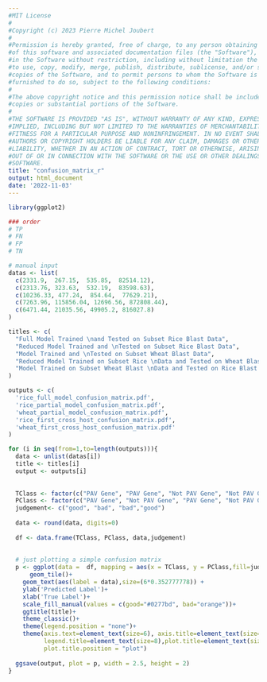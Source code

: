 ```yaml
---
#MIT License
#
#Copyright (c) 2023 Pierre Michel Joubert
#
#Permission is hereby granted, free of charge, to any person obtaining a copy
#of this software and associated documentation files (the "Software"), to deal
#in the Software without restriction, including without limitation the rights
#to use, copy, modify, merge, publish, distribute, sublicense, and/or sell
#copies of the Software, and to permit persons to whom the Software is
#furnished to do so, subject to the following conditions:
#
#The above copyright notice and this permission notice shall be included in all
#copies or substantial portions of the Software.
#
#THE SOFTWARE IS PROVIDED "AS IS", WITHOUT WARRANTY OF ANY KIND, EXPRESS OR
#IMPLIED, INCLUDING BUT NOT LIMITED TO THE WARRANTIES OF MERCHANTABILITY,
#FITNESS FOR A PARTICULAR PURPOSE AND NONINFRINGEMENT. IN NO EVENT SHALL THE
#AUTHORS OR COPYRIGHT HOLDERS BE LIABLE FOR ANY CLAIM, DAMAGES OR OTHER
#LIABILITY, WHETHER IN AN ACTION OF CONTRACT, TORT OR OTHERWISE, ARISING FROM,
#OUT OF OR IN CONNECTION WITH THE SOFTWARE OR THE USE OR OTHER DEALINGS IN THE
#SOFTWARE.
title: "confusion_matrix_r"
output: html_document
date: '2022-11-03'
---
```


```r
library(ggplot2)
```

```r

### order
# TP
# FN
# FP
# TN

# manual input
datas <- list(
  c(2331.9,  267.15,  535.85,  82514.12),
  c(2313.76, 323.63,  532.19,  83598.63),
  c(10236.33, 477.24,  854.64,  77629.21),
  c(7263.96, 115856.04, 12696.56, 872808.44),
  c(6471.44, 21035.56, 49905.2, 816027.8)
)

titles <- c(
  "Full Model Trained \nand Tested on Subset Rice Blast Data",
  "Reduced Model Trained and \nTested on Subset Rice Blast Data",
  "Model Trained and \nTested on Subset Wheat Blast Data",
  "Reduced Model Trained on Subset Rice \nData and Tested on Wheat Blast Data",
  "Model Trained on Subset Wheat Blast \nData and Tested on Rice Blast Data"
)

outputs <- c(
  'rice_full_model_confusion_matrix.pdf',
  'rice_partial_model_confusion_matrix.pdf',
  'wheat_partial_model_confusion_matrix.pdf',
  'rice_first_cross_host_confusion_matrix.pdf',
  'wheat_first_cross_host_confusion_matrix.pdf'
)

```

```r

for (i in seq(from=1,to=length(outputs))){
  data <- unlist(datas[i])
  title <- titles[i]
  output <- outputs[i]
  
  
  TClass <- factor(c("PAV Gene", "PAV Gene", "Not PAV Gene", "Not PAV Gene"))
  PClass <- factor(c("PAV Gene", "Not PAV Gene", "PAV Gene", "Not PAV Gene"))
  judgement<- c("good", "bad", "bad","good")
  
  data <- round(data, digits=0)
  
  df <- data.frame(TClass, PClass, data,judgement)
  
  
  # just plotting a simple confusion matrix
  p <- ggplot(data =  df, mapping = aes(x = TClass, y = PClass,fill=judgement)) +
      geom_tile()+
    geom_text(aes(label = data),size=(6*0.352777778)) +
    ylab('Predicted Label')+
    xlab('True Label')+
    scale_fill_manual(values = c(good="#0277bd", bad="orange"))+
    ggtitle(title)+
    theme_classic()+
    theme(legend.position = "none")+
    theme(axis.text=element_text(size=6), axis.title=element_text(size=8), 
          legend.title=element_text(size=8),plot.title=element_text(size=8,hjust=0.5),
          plot.title.position = "plot")
  
  ggsave(output, plot = p, width = 2.5, height = 2)
}

```

